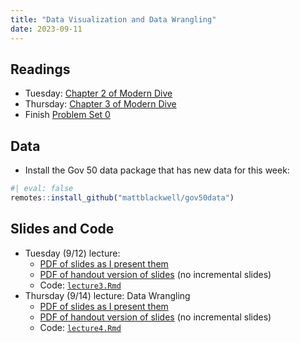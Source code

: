 ```yaml
---
title: "Data Visualization and Data Wrangling"
date: 2023-09-11
---
```



## Readings 

- Tuesday: [Chapter 2 of Modern Dive](https://moderndive.com/2-viz.html)
- Thursday: [Chapter 3 of Modern Dive](https://moderndive.com/3-wrangling.html)
- Finish [Problem Set 0](/assignments/00-problem-set.html)



## Data

- Install the Gov 50 data package that has new data for this week:
```r
#| eval: false
remotes::install_github("mattblackwell/gov50data")
```


## Slides and Code

 
- Tuesday (9/12) lecture:
  - [PDF of slides as I present them](/slides/03_data_viz.pdf)
  - [PDF of handout version of slides](/slides/03_data_viz_handout.pdf) (no incremental slides)
  - Code: [`lecture3.Rmd`](/files/code/lecture3.Rmd)


- Thursday (9/14) lecture: Data Wrangling
  - [PDF of slides as I present them](/slides/04_data_wrangling.pdf)
  - [PDF of handout version of slides](/slides/04_data_wrangling_handout.pdf) (no incremental slides)
  - Code: [`lecture4.Rmd`](/files/code/lecture4.Rmd)
